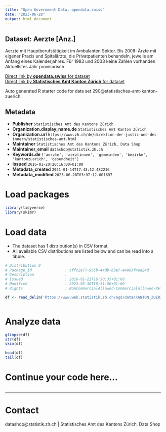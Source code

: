 ```yaml
---
title: "Open Government Data, opendata.swiss"
date: "2023-06-28"
output: html_document
---
```


## Dataset: Aerzte [Anz.]

Aerzte mit Hauptberufstätigkeit im Ambulanten Sektor. Bis 2008: Ärzte mit eigener Praxis und Spitalärzte, die Privatpatienten behandeln, jeweils am Anfang eines Kalenderjahres. Für 1993 und 2003 keine Zahlen vorhanden. Aktuellstes Jahr provisorisch.

[Direct link by **opendata.swiss** for dataset](https://opendata.swiss/de/dataset/aerzte-anz)<br>
[Direct link by **Statistisches Amt Kanton Zürich** for dataset](https://www.zh.ch/de/politik-staat/gemeinden/gemeindeportraet.html)

Auto generated R starter code for data set 290@statistisches-amt-kanton-zuerich.

## Metadata

- **Publisher** `Statistisches Amt des Kantons Zürich`
- **Organization.display_name.de** `Statistisches Amt Kanton Zürich`
- **Organization.url** `https://www.zh.ch/de/direktion-der-justiz-und-des-innern/statistisches-amt.html`
- **Maintainer** `Statistisches Amt des Kantons Zürich, Data Shop`
- **Maintainer_email** `datashop@statistik.zh.ch`
- **Keywords.de** `['aerzte', 'aerztinnen', 'gemeinden', 'bezirke', 'kantonzuerich', 'gesundheit']`
- **Issued** `2016-01-20T20:16:00+01:00`
- **Metadata_created** `2021-01-14T17:43:12.482216`
- **Metadata_modified** `2023-06-28T03:07:12.601697`


# Load packages

```r

library(tidyverse)
library(skimr)

```

# Load data

-   The dataset has 1 distribution(s) in CSV format.
-   All available CSV distributions are listed below and can be read into a tibble.

```r

# Distribution 0
# Package_id               : cffc2e77-956b-44db-b3e7-e4a63f4ea24d
# Description              : 
# Issued                   : 2016-01-21T16:30:35+01:00
# Modified                 : 2023-05-30T10:51:50+01:00
# Rights                   : NonCommercialAllowed-CommercialAllowed-ReferenceRequired

df <- read_delim('https://www.web.statistik.zh.ch/ogd/data/KANTON_ZUERICH_542.csv')



```

# Analyze data

```r

glimpse(df)
str(df)
skim(df)

head(df)
tail(df)

```

# Continue your code here...

```r

```

------------------------------------------------------------------------

# Contact

datashop@statistik.zh.ch | Statistisches Amt des Kantons Zürich, Data Shop
